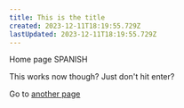 ```yaml
---
title: This is the title
created: 2023-12-11T18:19:55.729Z
lastUpdated: 2023-12-11T18:19:55.729Z
---
```


Home page SPANISH

<Box>
  This works now though? Just don't hit enter?
</Box>

Go to [another page](/pages/another-page "Another Page")
